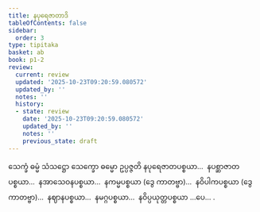 ```yaml
---
title: နပုရေဇာတာဒိ
tableOfContents: false
sidebar:
  order: 3
type: tipitaka
basket: ab
book: p1-2
review:
  current: review
  updated: '2025-10-23T09:20:59.080572'
  updated_by: ''
  notes: ''
  history:
  - state: review
    date: '2025-10-23T09:20:59.080572'
    updated_by: ''
    notes: ''
    previous_state: draft
---
```



<ReviewStatus review={frontmatter.review} showDetails={true} />

<HypothesisAnnotation frontmatter={frontmatter} />

<DynamicBreadcrumb />

<Division number="38" book="p1-2" e="ch" v="37" p="289">

<Paragraph number="1763" book="p1-2">
သေက္ခံ ဓမ္မံ သံသဋ္ဌော သေက္ခော ဓမ္မော ဥပ္ပဇ္ဇတိ နပုရေဇာတပစ္စယာ…  နပစ္ဆာဇာတပစ္စယာ…  နအာသေဝနပစ္စယာ…  နကမ္မပစ္စယာ (ဒွေ ကာတဗ္ဗာ)…  နဝိပါကပစ္စယာ (ဒွေ ကာတဗ္ဗာ)…  နဈာနပစ္စယာ…  နမဂ္ဂပစ္စယာ…  နဝိပ္ပယုတ္တပစ္စယာ …ပေ… .
</Paragraph>
</Division>